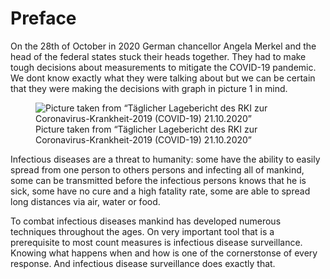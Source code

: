 
# Preface {.unnumbered}


On the 28th of October in 2020 German chancellor Angela Merkel and the head of the federal states stuck their heads together. They had to make  tough decisions about measurements to mitigate the COVID-19 pandemic. We dont know exactly what they were talking about but we can be certain that they were making the decisions with graph in picture 1 in mind. 

![Picture taken from "Täglicher Lagebericht des RKI zur Coronavirus-Krankheit-2019 (COVID-19) 21.10.2020"](img/corona_okt_2020_germany.png)


Infectious diseases are a threat to humanity: some have the ability to easily spread from one person to others persons and infecting all of mankind, some can be transmitted before the infectious persons knows that he is sick, some have no cure and a high fatality rate, some are able to spread long distances via air, water or food. 

To combat infectious diseases mankind has developed numerous techniques throughout the ages. On very important tool that is a prerequisite to most count measures is infectious disease surveillance. Knowing what happens when and how is one of the cornerstonse of every response. And infectious disease surveillance does exactly that. 


